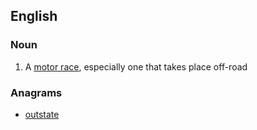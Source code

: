 ==English==

===Noun===
{{en-noun}}

# {{lb|en|British}} A [[motor race]], especially one that takes place off-road

===Anagrams===
* [[outstate#English|outstate]]